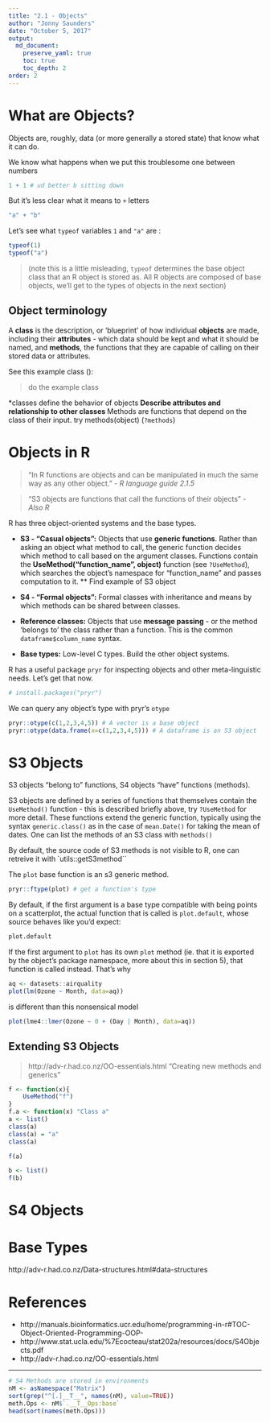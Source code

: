 ```yaml
---
title: "2.1 - Objects"
author: "Jonny Saunders"
date: "October 5, 2017"
output: 
  md_document:
    preserve_yaml: true
    toc: true
    toc_depth: 2
order: 2
---
```


# What are Objects?

Objects are, roughly, data (or more generally a stored state) that know what it can do. 

We know what happens when we put this troublesome one between numbers

```r
1 + 1 # ud better b sitting down
```

But it's less clear what it means to `+` letters

```r
"a" + "b"
```

Let's see what `typeof` variables `1` and `"a"` are  :
```r
typeof(1)
typeof("a")
```
>(note this is a little misleading, `typeof` determines the base object class that an R object is stored as. All R objects are composed of base objects, we'll get to the types of objects in the next section)


## Object terminology
A **class** is the description, or 'blueprint' of how individual **objects** are made, including their **attributes** - which data should be kept and what it should be named, and **methods**, the functions that they are capable of calling on their stored data or attributes. 

See this example class ():

> do the example class


*classes define the behavior of objects
** Describe attributes and relationship to other classes
** Methods are functions that depend on the class of their input. try methods(object) (`?methods`)



# Objects in R
>"In R functions are objects and can be manipulated in much the same way as any other object." - *R language guide 2.1.5*

>"S3 objects are functions that call the functions of their objects" - *Also R*


R has three object-oriented systems and the base types.

* **S3 - "Casual objects":** Objects that use **generic functions**. Rather than asking an object what method to call, the generic function decides which method to call based on the argument classes. Functions contain the **UseMethod("function_name", object)** function (see `?UseMethod`), which searches the object's namespace for "function_name" and passes computation to it.
** Find example of S3 object

* **S4 - "Formal objects":** Formal classes with inheritance and means by which methods can be shared between classes.

* **Reference classes:** Objects that use **message passing** - or the method 'belongs to' the class rather than a function. This is the common `dataframe$column_name` syntax.

* **Base types:** Low-level C types. Build the other object systems.

R has a useful package `pryr` for inspecting objects and other meta-linguistic needs. Let's get that now.
```r
# install.packages("pryr")
```

We can query any object's type with pryr's `otype`
```r
pryr::otype(c(1,2,3,4,5)) # A vector is a base object
pryr::otype(data.frame(x=c(1,2,3,4,5))) # A dataframe is an S3 object

```




# S3 Objects
S3 objects "belong to" functions, S4 objects "have" functions (methods). 

S3 objects are defined by a series of functions that themselves contain the `UseMethod()` function - this is described briefly above, try `?UseMethod` for more detail. These functions extend the generic function, typically using the syntax `generic.class()` as in the case of `mean.Date()` for taking the mean of dates. One can list the methods of an S3 class with `methods()`

By default, the source code of S3 methods is not visible to R, one can retreive it with `utils::getS3method``

The `plot` base function is an s3 generic method.
```r
pryr::ftype(plot) # get a function's type
```

By default, if the first argument is a base type compatible with being points on a scatterplot, the actual function that is called is `plot.default`, whose source behaves like you'd expect:

```r
plot.default
```

If the first argument to `plot` has its own `plot` method (ie. that it is exported by the object's package namespace, more about this in section 5), that function is called instead. That's why 

```r
aq <- datasets::airquality
plot(lm(Ozone ~ Month, data=aq))
```

is different than this nonsensical model

```r
plot(lme4::lmer(Ozone ~ 0 + (Day | Month), data=aq))
```

## Extending S3 Objects
> http://adv-r.had.co.nz/OO-essentials.html "Creating new methods and generics"

```r
f <- function(x){
    UseMethod("f")
}
f.a <- function(x) "Class a"
a <- list()
class(a)
class(a) = "a"
class(a)

f(a)

b <- list()
f(b)

```



# S4 Objects


# Base Types
http://adv-r.had.co.nz/Data-structures.html#data-structures

# References
* http://manuals.bioinformatics.ucr.edu/home/programming-in-r#TOC-Object-Oriented-Programming-OOP-
* http://www.stat.ucla.edu/%7Ecocteau/stat202a/resources/docs/S4Objects.pdf
* http://adv-r.had.co.nz/OO-essentials.html


-------------------

```r
# S4 Methods are stored in environments 
nM <- asNamespace("Matrix")
sort(grep("^[.]__T__", names(nM), value=TRUE))
meth.Ops <- nM$`.__T__Ops:base`
head(sort(names(meth.Ops)))
```

